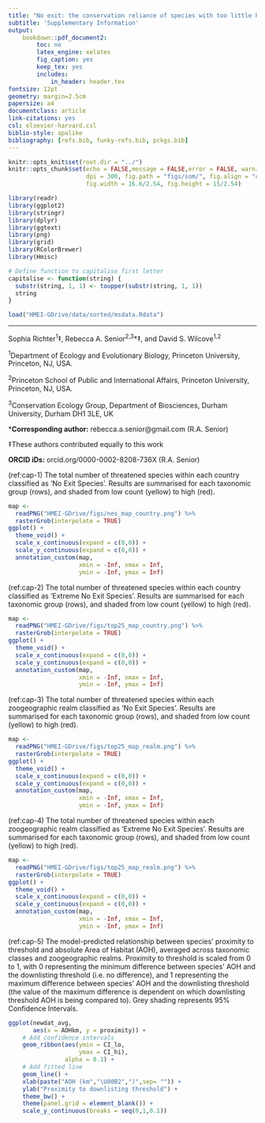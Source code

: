 ```yaml
---
title: "No exit: the conservation reliance of species with too little habitat"
subtitle: 'Supplementary Information'
output:
    bookdown::pdf_document2:
        toc: no
        latex_engine: xelatex
        fig_caption: yes
        keep_tex: yes
        includes:
            in_header: header.tex 
fontsize: 12pt
geometry: margin=2.5cm
papersize: a4
documentclass: article
link-citations: yes
csl: elsevier-harvard.csl
biblio-style: apalike
bibliography: [refs.bib, funky-refs.bib, pckgs.bib]
---
```


```r
knitr::opts_knit$set(root.dir = "../")
knitr::opts_chunk$set(echo = FALSE,message = FALSE,error = FALSE, warning = FALSE,
                      dpi = 300, fig.path = "figs/som/", fig.align = "center", 
                      fig.width = 16.6/2.54, fig.height = 15/2.54)
```

```r
library(readr)
library(ggplot2)
library(stringr)
library(dplyr)
library(ggtext)
library(png)
library(grid)
library(RColorBrewer)
library(Hmisc)

# Define function to capitalise first letter
capitalise <- function(string) {
  substr(string, 1, 1) <- toupper(substr(string, 1, 1))
  string
}
```

```r
load("HMEI-GDrive/data/sorted/msdata.Rdata")
```

_______________________________________________________________________________________

Sophia Richter^1^&Dagger;, Rebecca A. Senior^2,3^*&Dagger;, and David S. Wilcove^1,2^

^1^Department of Ecology and Evolutionary Biology, Princeton University, Princeton, NJ, USA.

^2^Princeton School of Public and International Affairs, Princeton University, Princeton, NJ, USA.

^3^Conservation Ecology Group, Department of Biosciences, Durham University, Durham DH1 3LE, UK

*__Corresponding author:__ rebecca.a.senior@gmail.com (R.A. Senior)

&Dagger;These authors contributed equally to this work

__ORCID iDs:__ orcid.org/0000-0002-8208-736X (R.A. Senior)

\pagebreak
\raggedright
\beginsupplement

\pagebreak

(ref:cap-1) The total number of threatened species within each country classified as 'No Exit Species'. Results are summarised for each taxonomic group (rows), and shaded from low count (yellow) to high (red).

```r
map <- 
  readPNG("HMEI-GDrive/figs/nes_map_country.png") %>% 
  rasterGrob(interpolate = TRUE)
ggplot() +
  theme_void() +
  scale_x_continuous(expand = c(0,0)) +
  scale_y_continuous(expand = c(0,0)) +
  annotation_custom(map,
                    xmin = -Inf, xmax = Inf,
                    ymin = -Inf, ymax = Inf)
```

\pagebreak

(ref:cap-2) The total number of threatened species within each country classified as 'Extreme No Exit Species'. Results are summarised for each taxonomic group (rows), and shaded from low count (yellow) to high (red).

```r
map <- 
  readPNG("HMEI-GDrive/figs/top25_map_country.png") %>% 
  rasterGrob(interpolate = TRUE)
ggplot() +
  theme_void() +
  scale_x_continuous(expand = c(0,0)) +
  scale_y_continuous(expand = c(0,0)) +
  annotation_custom(map,
                    xmin = -Inf, xmax = Inf,
                    ymin = -Inf, ymax = Inf)
```

\pagebreak

(ref:cap-3) The total number of threatened species within each zoogeographic realm classified as 'No Exit Species'. Results are summarised for each taxonomic group (rows), and shaded from low count (yellow) to high (red).

```r
map <- 
  readPNG("HMEI-GDrive/figs/top25_map_realm.png") %>% 
  rasterGrob(interpolate = TRUE)
ggplot() +
  theme_void() +
  scale_x_continuous(expand = c(0,0)) +
  scale_y_continuous(expand = c(0,0)) +
  annotation_custom(map,
                    xmin = -Inf, xmax = Inf,
                    ymin = -Inf, ymax = Inf)
```

\pagebreak

(ref:cap-4) The total number of threatened species within each zoogeographic realm classified as 'Extreme No Exit Species'. Results are summarised for each taxonomic group (rows), and shaded from low count (yellow) to high (red).

```r
map <- 
  readPNG("HMEI-GDrive/figs/top25_map_realm.png") %>% 
  rasterGrob(interpolate = TRUE)
ggplot() +
  theme_void() +
  scale_x_continuous(expand = c(0,0)) +
  scale_y_continuous(expand = c(0,0)) +
  annotation_custom(map,
                    xmin = -Inf, xmax = Inf,
                    ymin = -Inf, ymax = Inf)
```

\pagebreak

(ref:cap-5) The model-predicted relationship between species' proximity to threshold and absolute Area of Habitat (AOH), averaged across taxonomic classes and zoogeographic realms. Proximity to threshold is scaled from 0 to 1, with 0 representing the minimum difference between species' AOH and the downlisting threshold (i.e. no difference), and 1 representing the maximum difference between species' AOH and the downlisting threshold (the value of the maximum difference is dependent on which downlisting threshold AOH is being compared to). Grey shading represents 95% Confidence Intervals.

```r
ggplot(newdat_avg, 
       aes(x = AOHkm, y = proximity)) +
    # Add confidence intervals
    geom_ribbon(aes(ymin = CI_lo,
                    ymax = CI_hi),
                alpha = 0.1) +
    # Add fitted line
    geom_line() +
    xlab(paste("AOH (km","\U00B2",")",sep= "")) + 
    ylab("Proximity to downlisting threshold") + 
    theme_bw() +
    theme(panel.grid = element_blank()) +
    scale_y_continuous(breaks = seq(0,1,0.1))
```


